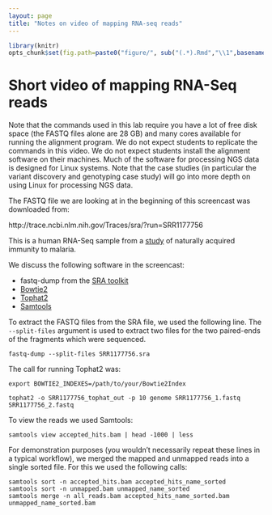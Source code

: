 ```yaml
---
layout: page
title: "Notes on video of mapping RNA-seq reads"
---
```


```r
library(knitr)
opts_chunk$set(fig.path=paste0("figure/", sub("(.*).Rmd","\\1",basename(knitr:::knit_concord$get('infile'))), "-"))
```

# Short video of mapping RNA-Seq reads

Note that the commands used in this lab require you have a lot of free disk space (the FASTQ files alone are 28 GB) and many cores available for running the alignment program. We do not expect students to replicate the commands in this video. We do not expect students install the alignment software on their machines. Much of the software for processing NGS data is designed for Linux systems. Note that the case studies (in particular the variant discovery and genotyping case study) will go into more depth on using Linux for processing NGS data.

The FASTQ file we are looking at in the beginning of this screencast was downloaded from:

http://trace.ncbi.nlm.nih.gov/Traces/sra/?run=SRR1177756

This is a human RNA-Seq sample from a [study](http://trace.ncbi.nlm.nih.gov/Traces/sra/?study=SRP032775) of naturally acquired immunity to malaria.

We discuss the following software in the screencast:

* fastq-dump from the [SRA toolkit](http://www.ncbi.nlm.nih.gov/Traces/sra/sra.cgi?cmd=show&f=software&m=software&s=software)
* [Bowtie2](http://bowtie-bio.sourceforge.net/bowtie2/index.shtml)
* [Tophat2](http://ccb.jhu.edu/software/tophat/index.shtml)
* [Samtools](http://samtools.sourceforge.net/)

To extract the FASTQ files from the SRA file, we used the following line. The `--split-files` argument is used to extract two files for the two paired-ends of the fragments which were sequenced.

```
fastq-dump --split-files SRR1177756.sra
```

The call for running Tophat2 was:

```
export BOWTIE2_INDEXES=/path/to/your/Bowtie2Index

tophat2 -o SRR1177756_tophat_out -p 10 genome SRR1177756_1.fastq SRR1177756_2.fastq
```

To view the reads we used Samtools:

```
samtools view accepted_hits.bam | head -1000 | less
```

For demonstration purposes (you wouldn't necessarily repeat these lines in a typical workflow), we merged the mapped and unmapped reads into a single sorted file. For this we used the following calls:

```
samtools sort -n accepted_hits.bam accepted_hits_name_sorted
samtools sort -n unmapped.bam unmapped_name_sorted
samtools merge -n all_reads.bam accepted_hits_name_sorted.bam unmapped_name_sorted.bam
```

